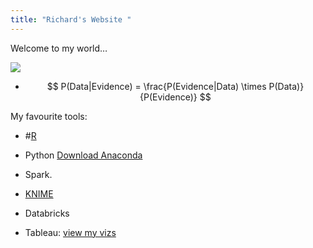 ```yaml
---
title: "Richard's Website "
---
```


Welcome to my world...


![](me.jpg)





- $$ P(Data|Evidence) =  \frac{P(Evidence|Data) \times P(Data)}{P(Evidence)} $$





My favourite tools:

-  #[R](https://www.r-project.org/)

-  Python [Download Anaconda](https://www.anaconda.com/download/)

-  Spark. 

-  [KNIME](https://www.knime.com/)

-  Databricks

-  Tableau: [view my vizs](https://public.tableau.com/profile/richard.wanjohi#!/)

